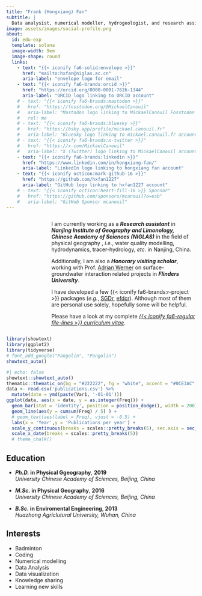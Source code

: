```yaml
---
title: "Frank (Hongxiang) Fan"
subtitle: |
  Data analysist, numerical modeller, hydrogeologist, and research assitant
image: assets/images/social-profile.png
about:
  id: edu-exp
  template: solana
  image-width: 9em
  image-shape: round
  links:
    - text: "{{< iconify fa6-solid:envelope >}}"
      href: "mailto:hxfan@niglas.ac.cn"
      aria-label: "envelope logo for email"
    - text: "{{< iconify fa6-brands:orcid >}}"
      href: "https://orcid.org/0000-0001-7626-1344"
      aria-label: "ORCID logo linking to ORCID account"
    # - text: "{{< iconify fa6-brands:mastodon >}}"
    #   href: "https://fosstodon.org/@MickaelCanouil"
    #   aria-label: "Mastodon logo linking to MickaelCanouil Fosstodon account"
    #   rel: me
    # - text: "{{< iconify fa6-brands:bluesky >}}"
    #   href: "https://bsky.app/profile/mickael.canouil.fr"
    #   aria-label: "BlueSky logo linking to mickael.canouil.fr account"
    # - text: "{{< iconify fa6-brands:x-twitter >}}"
    #   href: "https://x.com/MickaelCanouil"
    #   aria-label: "X (Twitter) logo linking to MickaelCanouil account"
    - text: "{{< iconify fa6-brands:linkedin >}}"
      href: "https://www.linkedin.com/in/hongxiang-fan/"
      aria-label: "LinkedIn logo linking to hongxiang fan account"
    - text: "{{< iconify octicon:mark-github-16 >}}"
      href: "https://github.com/hxfan1227"
      aria-label: "GitHub logo linking to hxfan1227 account"
    # - text: "{{< iconify octicon:heart-fill-16 >}} Sponsor"
    #   href: "https://github.com/sponsors/mcanouil?o=esb"
    #   aria-label: "GitHub Sponsor mcanouil"
---
```


::: {#edu-exp style="display: flex; justify-content: space-between; align-items: flex-start; gap: 20px;"}
<div style="flex: 0 0 100px; text-align: center;">

<script type="text/javascript" id="clstr_globe" src="//clustrmaps.com/globe.js?d=dzSypRsW3GDXw5oj_5A1DO4C9hHGvQn0T4t3tN4BBZc"></script>

</div>

<div style="flex: 1;">

I am currently working as a __*Research assistant*__ in __*Nanjing Institute of Geography and Limonology, Chinese Academy of Sciences (NIGLAS)*__ in the field of physical geography , *i.e.*, water quality modelling, hydrodynamics, tracer-hydrology, *etc.* in Nanjing, China.  

Additionally, I am also a __*Honorary visiting scholar*__, working with Prof. [Adrian Werner](https://www.flinders.edu.au/people/adrian.werner) on surface-groundwater interaction related projects in __*Flinders University*__.  

I have developed a few {{< iconify fa6-brands:r-project >}}&nbsp;packages (_e.g._,&nbsp;[SGDr](https://hxfan1227.github.io/SGDr), [efdcr](https://hxfan1227.github.io/efdcr/)). Although most of them are personal use solely, hopefully some will be helpful.

Please have a look at my complete [_{{< iconify fa6-regular file-lines >}} curriculum vitae_](https://hxfan1227.github.io/curriculum-vitae/).

</div>
:::


```r
library(showtext)
library(ggplot2)
library(tidyverse)
# font_add_google("Pangolin", "Pangolin")
showtext_auto()
```


```r
#| echo: false
showtext::showtext_auto()
thematic::thematic_on(bg = "#222222", fg = "white", accent = "#0CE3AC", font = "Oxanium")
data <- read.csv('publications.csv') %>% 
  mutate(date = ymd(paste(Var1, '-01-01')))
ggplot(data, aes(x = date, y = as.integer(Freq))) +
  geom_bar(stat = 'identity', position = position_dodge(), width = 200) +
  geom_line(aes(y = cumsum(Freq) / 5) ) +
  # geom_text(aes(label = Freq), vjust = -0.5) +
  labs(x = 'Year',y = 'Publications per year') +
  scale_y_continuous(breaks = scales::pretty_breaks(5), sec.axis = sec_axis(name = 'Publications in total', ~.x * 5)) +
  scale_x_date(breaks = scales::pretty_breaks(5)) 
  # theme_chalk()
```

:::: {.grid}

::: {.g-col-12 .g-col-md-8 style="text-align: left;"}
## Education

- **_Ph.D._ in Physical Ggeography**, **2019**  
  *University Chinese Academy of Sciences, Beijing, China*

- **_M.Sc._ in Physical Geography**, **2016**  
  *University Chinese Academy of Sciences, Beijing, China*

- **_B.Sc._ in Enviromental Engineering**, **2013**  
  *Huazhong Agriclutural University, Wuhan, China*
:::

::: {.g-col-12 .g-col-md-4 style="text-align: left;"}
## Interests

- Badminton
- Coding
- Numerical modelling
- Data Analysis
- Data visualization
- Knowledge sharing
- Learning new skills
:::

::::

